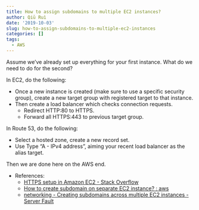 ```yaml
---
title: How to assign subdomains to multiple EC2 instances?
author: Qiū Ruì
date: '2019-10-03'
slug: how-to-assign-subdomains-to-multiple-ec2-instances
categories: []
tags:
  - AWS
---
```


Assume we’ve already set up everything for your first instance. What do we need to do for the second?

In EC2, do the following:

- Once a new instance is created (make sure to use a specific security group), create a new target group with registered target to that instance.
- Then create a load balancer which checks connection requests. 
	- Redirect HTTP:80 to HTTPS.
	- Forward all HTTPS:443 to previous target group.

In Route 53, do the following:

- Select a hosted zone, create a new record set.
- Use Type “A - IPv4 address”, aiming your recent load balancer as the alias target.

Then we are done here on the AWS end.

- References:
    - [HTTPS setup in Amazon EC2 - Stack Overflow](https://stackoverflow.com/questions/5309910/https-setup-in-amazon-ec2)
    - [How to create subdomain on separate EC2 instance? : aws](https://www.reddit.com/r/aws/comments/302sv9/how_to_create_subdomain_on_separate_ec2_instance/)
    - [networking - Creating subdomains across multiple EC2 instances - Server Fault](https://serverfault.com/questions/236061/creating-subdomains-across-multiple-ec2-instances)
